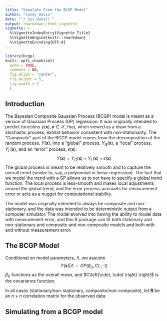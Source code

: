 ```yaml
---
title: "Simulate From the BCGP Model"
author: "Casey Davis"
date: "`r Sys.Date()`"
output: rmarkdown::html_vignette
vignette: >
  %\VignetteIndexEntry{Vignette Title}
  %\VignetteEngine{knitr::rmarkdown}
  %\VignetteEncoding{UTF-8}
---
```


```r
library(bcgp)
knitr::opts_chunk$set(
  echo = TRUE,
  comment = NA,
  fig.align = "center",
  fig.height = 5,
  fig.width = 7
  )
```

## Introduction

The Bayesian Composite Gaussian Process (BCGP) model is meant as a version of
Gaussian Process (GP) regression. It was originally intended to predict functions $y(\mathbf{x}), \mathbf{x} \in \mathcal{X}$, that, when viewed as a draw from a stochastic process, exhibit behavior consistent with non-stationarity. The "Composite" part of the BCGP model comes from the decomposition of the random process, $Y(\mathbf{x})$, into a "global" process, $Y_G(\mathbf{x})$, a "local" process, $Y_L(\mathbf{x})$, and an "error" process, $\epsilon(\mathbf{x})$: 
$$Y(\mathbf{x}) = Y_G(\mathbf{x}) + Y_L(\mathbf{x}) + \epsilon(\mathbf{x})$$ 
The global process is meant to be relatively smooth and to capture the overall 
trend (similar to, say, a polynomial in linear regression). The fact that we 
model the trend with a GP allows us to not have to specify a global trend 
function. The local process is less-smooth and makes local adjustments around the global trend, and the error process accounts for measurement error or acts as a nugget for computational stability.

The model was originally intended to always be composite and non-stationary, and the data was intended to be deterministic output from a computer simulator. The model evolved into having the ability to model data with measurement error, and this R package can fit both stationary and non-stationary and composite and non-composite models and both with and without measurement error.

## The BCGP Model

Conditional on model parameters, $\Lambda$, we assume $$ Y(\mathbf{x}) | \Lambda \sim GP\left( \beta_0, C\left(\cdot, \cdot \right)  \right)$$ $\beta_0$ functions as the overall mean, and  $C\left(\cdot, \cdot \right)  \right)$ is the covariance function. 

In all cases (stationary/non-stationary, composite/non-composite), let $\mathbf{R}$ be an $n \times n$ correlation matrix for the observed data:


 



## Simulating from a BCGP model
